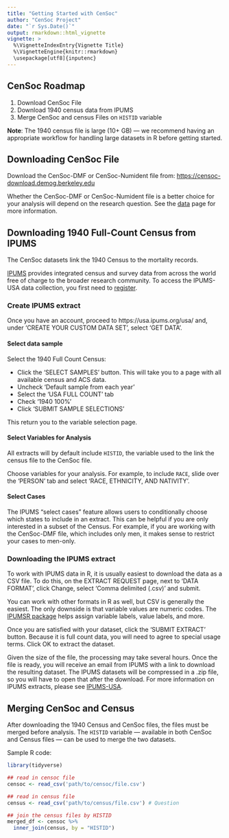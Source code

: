 ```yaml
---
title: "Getting Started with CenSoc"
author: "CenSoc Project"
date: "`r Sys.Date()`"
output: rmarkdown::html_vignette
vignette: >
  %\VignetteIndexEntry{Vignette Title}
  %\VignetteEngine{knitr::rmarkdown}
  \usepackage[utf8]{inputenc}
---
```



## CenSoc Roadmap 

1. Download CenSoc File
2. Download 1940 census data from IPUMS
3. Merge CenSoc and census Files on `HISTID` variable

**Note**: The 1940 census file is large (10+ GB) — we recommend having an appropriate workflow for handling large datasets in R before getting started.   

## Downloading CenSoc File

Download the CenSoc-DMF or CenSoc-Numident file from: [https://censoc-download.demog.berkeley.edu](https://censoc-download.demog.berkeley.edu/)

Whether the CenSoc-DMF or CenSoc-Numident file is a better choice for your analysis will depend on the research question. See the [data](https://censoc.org/data/) page for more information. 


## Downloading 1940 Full-Count Census from IPUMS

The CenSoc datasets link the 1940 Census to the mortality records.

[IPUMS](https://ipums.org/what-is-ipums) provides integrated census and survey data from across the world free of charge to the broader research community. To access the IPUMS-USA data collection, you first need to [register](https://uma.pop.umn.edu/usa/user/new?return_url=https%3A%2F%2Fusa.ipums.org%2Fusa-action%2Fmenu). 

### Create IPUMS extract

Once you have an account, proceed to https://usa.ipums.org/usa/ and, under 'CREATE YOUR CUSTOM DATA SET', select 'GET DATA'.

#### Select data sample

 Select the 1940 Full Count Census:

- Click the 'SELECT SAMPLES' button. This will take you to a page with all available census and ACS data.
- Uncheck 'Default sample from each year'
- Select the 'USA FULL COUNT' tab
- Check '1940 100%'
- Click 'SUBMIT SAMPLE SELECTIONS'

This return you to the variable selection page.

#### Select Variables for Analysis

All extracts will by default include `HISTID`, the variable used to the link the census file to the CenSoc file.

Choose variables for your analysis. For example, to include `RACE`, slide over the 'PERSON' tab and select 'RACE, ETHNICITY, AND NATIVITY'.

#### Select Cases  

The IPUMS "select cases" feature allows users to conditionally choose which states to include in an extract. This can be helpful if you are only interested in a subset of the Census. For example, if you are working with the CenSoc-DMF file, which includes only men, it makes sense to restrict your cases to men-only. 

### Downloading the IPUMS extract

To work with IPUMS data in R, it is usually easiest to download the data as a CSV file. To do this, on the EXTRACT REQUEST page, next to 'DATA FORMAT', click Change, select 'Comma delimited (.csv)' and submit.

You can work with other formats in R as well, but CSV is generally the easiest. The only downside is that variable values are numeric codes. The [IPUMSR package](https://cran.r-project.org/web/packages/ipumsr/vignettes/ipums.html) helps assign variable labels, value labels, and more.
 
Once you are satisfied with your dataset, click the 'SUBMIT EXTRACT' button. Because it is full count data, you will need to agree to special usage terms. Click OK to extract the dataset.

Given the size of the file, the processing may take several hours. Once the file is ready, you will receive an email from IPUMS with a link to download the resulting dataset. The IPUMS datasets will be compressed in a .zip file, so you will have to open that after the download. For more information on IPUMS extracts, please see [IPUMS-USA](https://usa.ipums.org/usa/data.shtml).

## Merging CenSoc and Census

After downloading the 1940 Census and CenSoc files, the files must be merged before analysis. The `HISTID` variable — available in both CenSoc and Census files — can be used to merge the two datasets. 

Sample R code: 

```r
library(tidyverse)

## read in censoc file
censoc <- read_csv('path/to/censoc/file.csv')

## read in census file
census <- read_csv('path/to/census/file.csv') # Question

## join the census files by HISTID
merged_df <- censoc %>%
  inner_join(census, by = "HISTID")
```
